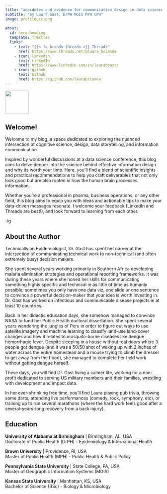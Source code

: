 ```yaml
---
title: "anecdotes and evidence for communication design in data science"
subtitle: "by Laura Gast, DrPH MGIS MPH CPH"
image: profilepic.png
  
about:
  id: hero-heading
  template: trestles
  links:
    - text: "{{< fa brands threads >}} Threads"
      href: https://www.threads.net/@laura_brianna
    - icon: linkedin
      text: LinkedIn
      href: https://www.linkedin.com/in/laurabgast/
    - icon: github
      text: Github
      href: https://github.com/laurabrianna
---
```


```{=html}
<meta property="og:title" content="LauraGast.com" />
<meta property="og:description" content="anecdotes and evidence for communication design in data science" />
<meta property="og:type" content="article" />
<meta property="og:image" content="lbg_option1_wbg.png" />
```
::: {#hero-heading}
![](lbg_option1.png){.preview-image fig-align="left" width="2cm"}

## Welcome!

Welcome to my blog, a space dedicated to exploring the nuanced intersection of cognitive science, design, data storytelling, and information communication.

Inspired by wonderful discussions at a data science conference, this blog aims to delve deeper into the science behind effective information design and why its worth your time. Here, you'll find a blend of scientific insights and practical recommendations to help you craft deliverables that not only look good but are also rooted in how the human brain processes information.

Whether you're a professional in pharma, business operations, or any other field, this blog aims to equip you with ideas and actionable tips to make your data-driven messages resonate. I welcome your feedback (LinkedIn and Threads are best!), and look forward to learning from each other.

-lg
:::

## About the Author

Technically an Epidemiologist, Dr. Gast has spent her career at the intersection of communicating technical work to non-technical (and often extremely busy) decision makers.

She spent several years working primarily in Southern Africa developing malaria elimination strategies and operational reporting frameworks. It was during these years where she honed her skills for communicating something highly specific and technical in as little of time as humanly possible; sometimes you only have one data viz, one slide or one sentence to convince a powerful decision-maker that your idea is worth investing in. Dr. Gast has worked on infectious and communicable disease projects in at least 10 countries.

Back in her didactic education days, she somehow managed to convince NASA to fund her Public Health doctoral dissertation. She spent several years wandering the jungles of Peru in order to figure out ways to use satellite imagery and machine learning to classify land-use land-cover changes and how it relates to mosquito-borne diseases like dengue hemorrhagic fever. Despite sleeping in a house without real doors where 3 people got dengue (and it was a 50/50 shot of waking up with 2 inches of water across the entire homestead and a mouse trying to climb the dresser to get away from the flood), she managed to complete her field work without getting dengue herself.

These days, you will find Dr. Gast living a calmer life, working for a non-profit dedicated to serving US military members and their families, wrestling with development and impact data.

In her ever-shrinking free time, you'll find Laura playing pub trivia, throwing some darts, attending live performances (comedy, rock, symphony, etc), or training up to run several marathons (where the hard work feels good after a several-years-long recovery from a back injury).

## Education

**University of Alabama at Birmingham** \| Birmingham, AL, USA\
Doctorate of Public Health (DrPH) - Epidemiology & International Health

**Brown University** \| Providence, RI, USA\
Master of Public Health (MPH) - Public Health & Public Policy

**Pennsylvania State University** \| State College, PA, USA\
Master of Geographic Information Systems (MGIS)

**Kansas State University** \| Manhattan, KS, USA\
Bachelor of Science (BSc) - Biology & Microbiology
